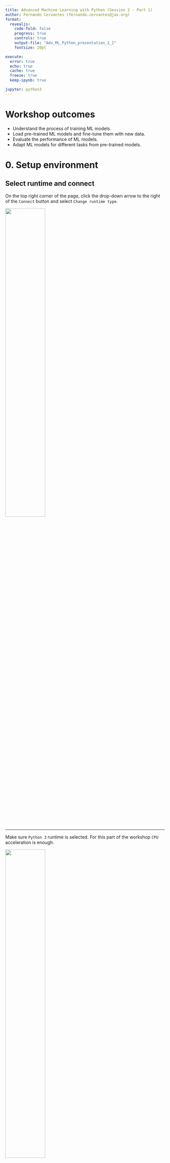 ```yaml
---
title: Advanced Machine Learning with Python (Session 2 - Part 1)
author: Fernando Cervantes (fernando.cervantes@jax.org)
format: 
  revealjs:
    code-fold: false
    progress: true
    controls: true
    output-file: "Adv_ML_Python_presentation_2_1"
    fontsize: 20pt

execute:
  error: true
  echo: true
  cache: true
  freeze: true
  keep-ipynb: true

jupyter: python3
---
```



# Workshop outcomes

* Understand the process of training ML models.
*	Load pre-trained ML models and fine-tune them with new data.
*	Evaluate the performance of ML models.
*	Adapt ML models for different tasks from pre-trained models.

# 0. Setup environment

## Select runtime and connect

On the top right corner of the page, click the drop-down arrow to the right of the `Connect` button and select `Change runtime type`.

![](imgs/connect_runtime.png){width=50%}

---

Make sure `Python 3` runtime is selected. For this part of the workshop `CPU` acceleration is enough.

![](imgs/select_runtime.png){width=50%}

---

Now we can connect to the runtime by clicking `Connect`. This will create a **V**irtual **M**achine (**VM**) with compute resources we can use for a limited amount of time.

![](imgs/connect.png){height=25%}

:::{.callout-caution}
In free Colab accounts these resources are not guaranteed and can be taken away without notice (preemptible machines).

Data stored in this runtime will be lost if not moved into other storage when the runtime is deleted.
:::


# Load pre-trained models

---

## Load pre-trained models

* Lets use one from the PyTorch's `torchvision` module for computer vision

* Try first with the InceptionV3 model. 
![InceptionV3](https://cloud.google.com/static/tpu/docs/images/inceptionv3onc--oview.png)

---

## Exercise: Use a pretrained deep learning model to classify images {.scrollable}
 
- [ ] Import the pre-trained weights of the Inception V3 model from models.inception_v3

``` python
import torch
from torchvision import models

inception_weights = models.inception.Inception_V3_Weights.IMAGENET1K_V1

inception_weights.meta
```

- [ ] Store the categories in a variable to use them later

``` python
categories = inception_weights.meta["categories"]
```

::: {.callout-tip}
More info about Inception V3 implementation in `torchvision` [here](https://pytorch.org/vision/main/models/generated/models.inception_v3.html)
:::

---

## Exercise: Use a pretrained deep learning model to classify images {.scrollable}

- [ ] Load the Inception V3 model using the pre-trained weights `inception_weights`

``` python
dl_model = models.inception_v3(inception_weights, progress=True)

dl_model.eval()
```

---

## Exercise: Use a pretrained deep learning model to classify images {.scrollable}

- [ ] Load a sample image to predict its category

``` python
import skimage
import matplotlib.pyplot as plt

sample_im = skimage.data.rocket()
sample_im.shape
```

---

## Exercise: Use a pretrained deep learning model to classify images {.scrollable}

- [ ] Visualize the sample image

``` python
plt.imshow(sample_im)
plt.show()
```

---

## Exercise: Use a pretrained deep learning model to classify images

- [ ] Inspect what transforms are required by the pre-trained Inception model to work properly

``` python
inception_weights.transforms
```

::: {.callout-important}
`functools.partial` is a function to define functions with static arguments. So 👆 returns a function when it is called!
:::

::: {.callout-note}
The transforms used by the Inception V3 are

  1. resize the image to 342x342 pixels,

  2. crop the center 299x299 pixels window, and

  3. normalize the values of the RGB channels.
:::

---

## Exercise: Use a pretrained deep learning model to classify images

- [ ] Define a preprocessing pipeline uisng the inception_weights.transforms() method. Add also a transformation from numpy arrays into torch tensors.

``` python
from torchvision.transforms.v2 import Compose, ToTensor

pipeline = Compose([
  ToTensor(),
  inception_weights.transforms()
])

pipeline
```

---

## Exercise: Use a pretrained deep learning model to classify images

- [ ] Pre-process the sample image using our pipeline

``` python
sample_x = pipeline(sample_im)
type(sample_x), sample_x.shape, sample_x.min(), sample_x.max()
```

---

## Exercise: Use a pretrained deep learning model to classify images

- [ ] Use the pre-trained model to predict the class of our sample image

::: {.callout-caution}
Apply the model on sample_x[None, ...], so it is treated as a one-sample batch
:::

``` python
sample_y = dl_model(sample_x[None, ...])

sample_y.shape
```

---

## Exercise: Use a pretrained deep learning model to classify images {.scrollable}

::: {.callout-note}
The model's output are the log-probabilities of `sample_x` belonging to each of the 1000 classes.
:::

- [ ] Show the categories with the highest *log-*probabilities.

``` python
sample_y.argsort(dim=1)
```

---

## Exercise: Use a pretrained deep learning model to classify images {.scrollable}

- [ ] Use the list of categories to translate the predicted class index into its category.

``` python

sorted_predicted_classes = sample_y.argsort(dim=1, descending=True)[0, :10]
sorted_probs = torch.softmax(sample_y, dim=1)[0, sorted_predicted_classes]

for idx, prob in zip(sorted_predicted_classes, sorted_probs):
    print(categories[idx], "%3.2f %%" % (prob * 100))
```

# Try with other sample images (only works with RGB!)

---

## Try with other sample images {.scrollable}

::: {.callout-caution}
Only works with RGB images
:::

- [ ] Use the pretrained model to classify images from the internet (maybe pictures of [dogs](https://en.wikipedia.org/wiki/Dog)).

``` python
sample_im = skimage.io.imread("https://upload.wikimedia.org/wikipedia/commons/thumb/c/c8/Black_Labrador_Retriever_-_Male_IMG_3323.jpg/1280px-Black_Labrador_Retriever_-_Male_IMG_3323.jpg")
sample_x = pipeline(sample_im)
sample_y = dl_model(sample_x[None, ...])

plt.imshow(sample_im)
plt.title(categories[sample_y.argmax(dim=1)])
plt.show()

sorted_predicted_classes = sample_y.argsort(dim=1, descending=True)[0, :10]
sorted_probs = torch.softmax(sample_y, dim=1)[0, sorted_predicted_classes]

for idx, prob in zip(sorted_predicted_classes, sorted_probs):
    print(categories[idx], "%3.2f %%" % (prob * 100))
```

- [ ] Try with an image from a category that is not in the labels set of the model (like giraffes: [https://upload.wikimedia.org/wikipedia/commons/thumb/9/9e/Giraffe_Mikumi_National_Park.jpg/800px-Giraffe_Mikumi_National_Park.jpg](https://upload.wikimedia.org/wikipedia/commons/thumb/9/9e/Giraffe_Mikumi_National_Park.jpg/800px-Giraffe_Mikumi_National_Park.jpg))

# Using Deep Learning models as feature extractors

## Exercise: Modify the classifier layer `dl_model.fc` to return the features map from the input image instead of the category

::: {.callout-tip}
The classifier layer is commonly implemented as a MultiLayer Perceptron (Fully connected) at the end of the models.
The specific name of that layer can vary between implementations.
:::

- [ ] Load the pre-trained Inception V3 model again to use it as feature extractor.

``` python
dl_extractor = models.inception_v3(inception_weights, progress=True)
dl_extractor.eval()

dl_extractor.fc
```

---

## Exercise: Modify the classifier layer `dl_model.fc` to return the features map from the input image instead of the category

- [ ] Replace the `.fc` layer with a `torch.nn.Identity` module.

``` python
dl_extractor.fc = torch.nn.Identity()
```

- [ ] Use the model for feature extraction in the same way it is used for image classification.

``` python
sample_fx = dl_extractor(sample_x[None, ...])

sample_fx.shape
```
